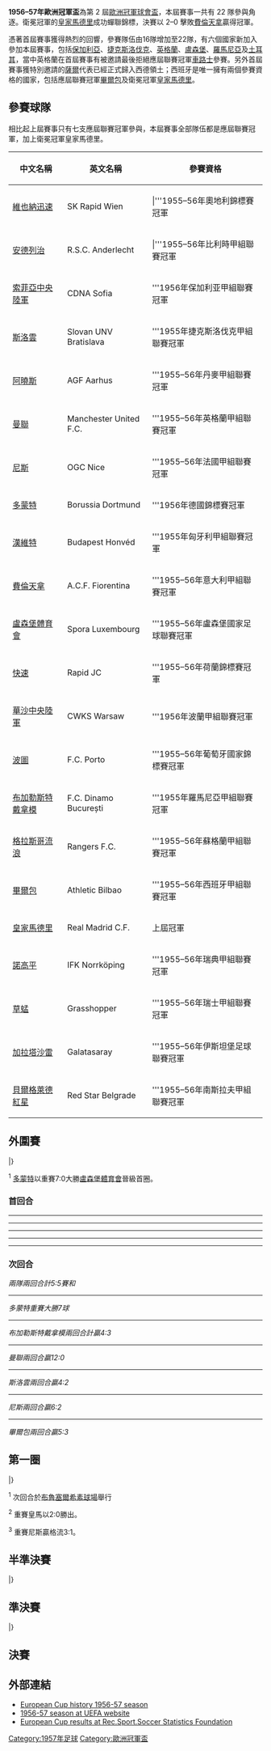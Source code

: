 {{NoteTA
|G1=football
|G2=uefa
}}
{{Infobox 國際足球賽事賽季
| tourney_name          = 歐洲冠軍盃
| year                  = 1956–57
| image                 = The Santiago Bernabeu Stadium - U-g-g-B-o-y.jpg
| size                  = 300px
| caption               = 決賽於[[馬德里|馬德里]]的[[班拿貝球場|班拿貝球場]]舉行
| edition               = 2
| defending_champ_other = {{flagicon|ESP|1945}} [[皇家馬德里足球俱樂部|皇家馬德里]]
| dates                 = 1956年8月1日–1957年5月30日
| num_teams             = 22 隊
| associations          = 21
| champion_other        = {{flagicon|ESP|1945}} [[皇家馬德里足球俱樂部|皇家馬德里]]
| count                 = 2
| second_other          = {{flagicon|ITA}} [[佛羅倫薩足球俱樂部|費倫天拿]]
| matches               = 44
| goals                 = 170
| attendance            = 
| top_scorer            = {{flagicon|ENG}} [[丹尼斯·維奧勒|丹尼斯·維奧勒]]<br> （9 球）
| player                = 
| prevseason            = [[1955–56年歐洲冠軍盃|1955–56]]
| nextseason            = [[1957–58年歐洲冠軍盃|1957–58]]
}}

'''1956–57年歐洲冠軍盃'''為第 2 屆[[歐洲冠軍聯賽|歐洲冠軍球會盃]]，本屆賽事一共有 22 隊參與角逐。衛冕冠軍的[[皇家馬德里足球俱樂部|皇家馬德里]]成功蟬聯錦標，決賽以 2–0 擊敗[[佛羅倫薩足球俱樂部|費倫天拿]]贏得冠軍。

憑著首屆賽事獲得熱烈的回響，參賽隊伍由16隊增加至22隊，有六個國家新加入參加本屆賽事，包括[[保加利亞|保加利亞]]、[[捷克斯洛伐克|捷克斯洛伐克]]、[[英格蘭|英格蘭]]、[[盧森堡|盧森堡]]、[[羅馬尼亞|羅馬尼亞]]及[[土耳其|土耳其]]，當中英格蘭在首屆賽事有被邀請最後拒絕應屆聯賽冠軍[[車路士|車路士]]參賽。另外首屆賽事獲特別邀請的[[薩爾保護領|薩爾]]代表已經正式歸入西德領土；西班牙是唯一擁有兩個參賽資格的國家，包括應屆聯賽冠軍[[畢爾巴鄂競技俱樂部|畢爾包]]及衛冕冠軍[[皇家馬德里足球俱樂部|皇家馬德里]]。

== 參賽球隊 ==
相比起上屆賽事只有七支應屆聯賽冠軍參與，本屆賽事全部隊伍都是應屆聯賽冠軍，加上衛冕冠軍皇家馬德里。
{{Location map+ |Europe |width=580 |float=right |caption='''1956–57年歐洲冠軍杯'''參賽球隊位置圖. |places=
{{location map~ |Europe |lat=50.833333 |long=4.333333 |label=<small>[[皇家安德列治體育會|安德列治]]</small> |position=left}}
{{Location map~|Europe|lat=44.8162   |long=20.4816   |label=<small>[[貝爾格萊德紅星足球俱樂部|貝爾格萊德紅星]]</small>}}
{{Location map~ |Europe |lat=47.471944 |long=19.050278 |label=<small>[[布達佩斯捍衛者足球俱樂部|漢維特]]</small>}}
{{Location map~ |Europe |lat=52.23 |long=21.010833 |label=<small>[[華沙萊吉亞足球俱樂部|華沙中央陸軍]]</small> }}
{{location map~ |Europe |lat=56.131944 |long=10.196389 |label=<small>[[奧胡斯體操協會俱樂部|阿曉斯]]</small>|position=right}}
{{Location map~|Europe|lat=48.197778|long=16.265278|label=<small>[[維也納迅速足球會|維也納迅速]]</small>|position=left}}
{{Location map~ |Europe |lat=40.453053 |long=-3.688356 |label=<small>[[皇家馬德里足球俱樂部|皇家馬德里]]</small> |position=top}}
{{Location map~ |Europe |lat=48.144722 |long=17.112778 |label=<small>[[布拉迪斯拉發斯洛萬體育會|斯洛雲]]</small> }}
{{Location map~ |Europe |lat=43.723328 |long=7.458756  |label=<small>[[尼斯足球俱樂部|尼斯]]</small>|position=bottom}}
{{Location map~|Europe|lat=41.161758|long=-8.583933|label=<small>[[波圖足球俱樂部|波圖]]</small>|position=left}}
{{Location map~ |Europe |lat=43.263472 |long=-2.948150 |label=<small>[[畢爾巴鄂競技俱樂部|畢爾包]]</small> |position=top}}
{{Location map~ |Europe |lat=41.06545  |long=28.998967 |label=<small>[[加拉塔沙雷體育會|加拉塔沙雷]]</small>|position=right}}
{{Location map~ |Europe |lat=51.512139 |long=7.463394  |label=<small>[[多特蒙德足球俱樂部|多蒙特]]</small>|position=right}}
{{location map~ |Europe |lat=53.483139 |long=-2.2003   |label=<small>[[曼徹斯特聯足球俱樂部|曼聯]]</small>}}
{{Location map~|Europe|lat=44.4325|long=26.103889|label=<div style='font-size:80%;'>[[布加勒斯特迪納摩足球俱樂部|布加勒斯特戴拿模]]</div>|position=right}}
{{location map~ |Europe |lat=49.3642 |long=06.0748  |label=<small>[[盧森堡體育會|盧森堡體育會]]</small>}}
{{Location map~ |Europe |lat=55.858    |long=-4.259    |label=<small>[[流浪者足球俱樂部|格拉斯哥流浪]]</small> |position=right}}
{{Location map~ |Europe |lat=43.783333 |long=11.25     |label=<small>[[佛羅倫薩足球俱樂部|費倫天拿]]</small> }}
{{Location map~ |Europe |lat=58.60     |long=16.20     |label=<small>[[IFK諾爾雪平足球俱樂部|諾高平]]</small>|position=left}}
{{Location map~|Europe|lat=47.366667|long=8.55|label=<small>[[蘇黎世草蜢足球俱樂部|草蜢]]</small>|position=bottom}}
{{Location map~ |Europe |lat=42.7 |long=23.333333 |label=<small>[[索菲亞中央陸軍足球俱樂部|索菲亞中央陸軍]]</small>}}
{{Location map~|Europe|lat=50.857088|long=6.005873|label=<small>[[洛達JC|快速]]</small>}}
}}
{| class="wikitable" style=font-size:100%
|-
!中文名稱
!英文名稱
!參賽資格
|-
|{{flagicon|AUT}} [[維也納迅速足球會|維也納迅速]]||SK Rapid Wien|||'''1955–56年奧地利錦標賽冠軍
|-
|{{flagicon|BEL}} [[皇家安德列治體育會|安德列治]]||R.S.C. Anderlecht|||'''1955–56年比利時甲組聯賽冠軍
|-
|{{flagicon|BUL|1949}} [[索菲亞中央陸軍足球俱樂部|索菲亞中央陸軍]]||CDNA Sofia||'''1956年保加利亚甲組聯賽冠軍
|-
|{{flagicon|TCH}} [[布拉迪斯拉發斯洛萬體育會|斯洛雲]]||Slovan UNV Bratislava||'''1955年捷克斯洛伐克甲組聯賽冠軍

|-
|{{flagicon|DEN}} [[奧胡斯體操協會俱樂部|阿曉斯]]||AGF Aarhus||'''1955–56年丹麥甲組聯賽冠軍
|-
|{{flagicon|ENG}} [[曼徹斯特聯足球俱樂部|曼聯]]||Manchester United F.C.||'''1955–56年英格蘭甲組聯賽冠軍
|-
|{{flagicon|FRA}} [[尼斯足球俱樂部|尼斯]]||OGC Nice||'''1955–56年法國甲組聯賽冠軍
|-
|{{flagicon|FRG}} [[多特蒙德足球俱樂部|多蒙特]]||Borussia Dortmund||'''1956年德國錦標賽冠軍
|-
|{{flagicon|HUN|1946}} [[布達佩斯捍衛者足球俱樂部|漢維特]]||Budapest Honvéd||'''1955年匈牙利甲組聯賽冠軍
|-
|{{flagicon|ITA}} [[佛羅倫薩足球俱樂部|費倫天拿]]||A.C.F. Fiorentina||'''1955–56年意大利甲組聯賽冠軍
|-
|{{flagicon|LUX}} [[盧森堡體育會|盧森堡體育會]]||Spora Luxembourg||'''1955–56年盧森堡國家足球聯賽冠軍
|-
|{{flagicon|NED}} [[洛達JC|快速]]||Rapid JC||'''1955–56年荷蘭錦標賽冠軍
|-
|{{flagicon|POL}} [[華沙萊吉亞足球俱樂部|華沙中央陸軍]]|| CWKS Warsaw||'''1956年波蘭甲組聯賽冠軍
|-
|{{flagicon|POR}} [[波圖足球俱樂部|波圖]]||F.C. Porto||'''1955–56年葡萄牙國家錦標賽冠軍
|-
|{{flagicon|ROU|1952}} [[布加勒斯特迪納摩足球俱樂部|布加勒斯特戴拿模]]||F.C. Dinamo București||'''1955年羅馬尼亞甲組聯賽冠軍
|-
|{{flagicon|SCO}} [[流浪者足球俱樂部|格拉斯哥流浪]]|| Rangers F.C.||'''1955–56年蘇格蘭甲組聯賽冠軍
|-
|{{flagicon|ESP|1945}} [[畢爾巴鄂競技俱樂部|畢爾包]]||Athletic Bilbao||'''1955–56年西班牙甲組聯賽冠軍
|-
|{{flagicon|ESP|1945}} [[皇家馬德里足球俱樂部|皇家馬德里]]||Real Madrid C.F.||上屆冠軍
|-
|{{flagicon|SWE}} [[IFK諾爾雪平足球俱樂部|諾高平]]||IFK Norrköping||'''1955–56年瑞典甲組聯賽冠軍
|-
|{{flagicon|SUI}} [[蘇黎世草蜢足球俱樂部|草蜢]]||Grasshopper||'''1955–56年瑞士甲組聯賽冠軍
|-
|{{flagicon|TUR}} [[加拉塔沙雷體育會|加拉塔沙雷]]||Galatasaray||'''1955–56年伊斯坦堡足球聯賽冠軍
|-
|{{flagicon|YUG}} [[貝爾格萊德紅星足球俱樂部|貝爾格萊德紅星]]||Red Star Belgrade||'''1955–56年南斯拉夫甲組聯賽冠軍
|}

== 外圍賽 ==
{{TwoLeg start}}
{{TwoLegResult|'''[[多特蒙德足球俱樂部|多蒙特]]'''|FRG|5–5<sup>1</sup>|[[盧森堡體育會|盧森堡體育會]]|LUX|4–3|1–2}}
{{TwoLegResult|'''[[布加勒斯特迪納摩足球俱樂部|布加勒斯特戴拿模]]'''|ROU|4–3|[[加拉塔沙雷體育會|加拉塔沙雷]]|TUR|3–1|1–2|var1=1952}}
{{TwoLegResult|[[皇家安德列治體育會|安德列治]]|BEL|0–12|'''[[曼徹斯特聯足球俱樂部|曼聯]]'''|ENG|0–2|0–10}}
{{TwoLegResult|'''[[布拉迪斯拉發斯洛萬體育會|斯洛雲]]'''|TCH|4–2|[[華沙萊吉亞足球俱樂部|華沙中央陸軍]]|POL|4–0|0–2}}
{{TwoLegResult|[[奧胡斯體操協會俱樂部|阿曉斯]]|DEN|2–6|'''[[尼斯足球俱樂部|尼斯]]'''|FRA|1–1|1–5}}
{{TwoLegResult|[[波爾圖足球俱樂部|波圖]]|POR|3–5|'''[[畢爾巴鄂競技俱樂部|畢爾包]]'''|ESP|var2=1945|1–2|2–3}}
|}

<sup>1</sup> [[多特蒙德足球俱樂部|多蒙特]]以重賽7:0大勝[[盧森堡體育會|盧森堡體育會]]晉級首圈。

=== 首回合 ===
{{footballbox
|date=1956年8月1日
|time=
|team1=[[多特蒙德足球俱樂部|多蒙特]] {{flagicon|GER}}
|score=4–3
|report=
|team2={{flagicon|LUX}} [[盧森堡體育會|盧森堡體育會]]
|goals1=[[希爾默特·布拉治|希爾默特·布拉治]] {{goal|32}}<br />[[尼爾柏戈|尼爾柏戈]] {{goal|57}}<br />[[邊巴拿|邊巴拿]] {{goal|60}} {{goal|78}}
|goals2=[[布里士|布里士]] {{goal|25}} {{goal|35}} {{goal|88}}
|stadium=[[多蒙特|多蒙特]]，[[羅迪艾迪球場|羅迪艾迪球場]]
|attendance=20,000
|referee=Johan Heinrich Martens （荷蘭）}}
----
{{footballbox
|date=1956年8月26日
|time=
|team1=[[布加勒斯特迪納摩足球俱樂部|布加勒斯特戴拿模]] {{flagicon|ROU}}
|score=3–1
|report=
|team2={{flagicon|TUR}} [[加拉塔沙雷體育會|加拉塔沙雷]]
|goals1=[[禾爾卡|禾爾卡]] {{goal|10}} {{goal|66}}<br />[[亞歷山杜恩尼|亞歷山杜恩尼]] {{goal|82}}
|goals2=[[奧克泰|奧克泰]] {{goal|68}}
|stadium=[[布加勒斯特|布加勒斯特]]，[[8月23日球場|8月23日球場]]
|attendance=85,000
|referee=Francesco Liverani（意大利）}}
----
{{footballbox
|date=1956年9月12日
|time=
|team1=[[皇家安德列治體育會|安德列治]] {{flagicon|BEL}}
|score=0–2
|report=
|team2={{flagicon|ENG}} [[曼徹斯特聯足球俱樂部|曼聯]]
|goals1=
|goals2=[[費奧列特|費奧列特]] {{goal|27}}<br />[[T泰萊|T泰萊]] {{goal|75}}
|stadium=[[安德列治|安德列治]]，[[孔斯坦范登斯托克球場|孔斯坦范登斯托克球場]]
|attendance=33,000
|referee= Leopold Sylvain Horn（荷蘭）}}
----
{{footballbox
|date=1956年9月12日
|time=
|team1=[[布拉迪斯拉發斯洛萬體育會|斯洛雲]] {{flagicon|TCH}}
|score=4–0
|report=
|team2={{flagicon|POL}} [[華沙萊吉亞足球俱樂部|華沙中央陸軍]]
|goals1=[[帕斯基|帕斯基]] {{goal|11}} {{goal|68}}<br />[[祖里斯高華|祖里斯高華]] {{goal|30|pen.}}<br />[[摩拉域|摩拉域]] {{goal|40}}
|goals2=
|stadium=[[布拉迪斯拉發|布拉迪斯拉發]]，[[特赫內波爾球場|特赫內波爾球場]]
|attendance=25,000
|referee=Friedrich Mayer （奧地利）}}
----
{{footballbox
|date=1956年9月19日
|time=
|team1=[[奧胡斯體操協會俱樂部|阿曉斯]] {{flagicon|DEN}}
|score=1–1
|report=
|team2={{flagicon|FRA}} [[尼斯足球俱樂部|尼斯]]
|goals1=[[伊歷贊臣|伊歷贊臣]] {{goal|14}}
|goals2=[[科爾士|科爾士]] {{goal|58}}
|stadium=[[哥本哈根|哥本哈根]]，[[哥本哈根體育公園球場|哥本哈根體育公園球場]]
|attendance=12,900
|referee=Arthur Edward Ellis（英格蘭）}}
----
{{footballbox
|date=1956年9月20日
|time=
|team1=[[波爾圖足球俱樂部|波圖]] {{flagicon|POR}}
|score=1–2
|report=
|team2={{flagicon|ESP|1945}} [[畢爾巴鄂競技俱樂部|畢爾包]]
|goals1=[[荷西馬利亞|荷西馬利亞]] {{goal|53}}
|goals2=[[佳恩沙|佳恩沙]] {{goal|6}}<br />[[查柏魯|查柏魯]] {{goal|84}}
|stadium=[[波圖|波圖]]，[[安塔斯球場|安塔斯球場]]
|attendance=35,000
|referee=Mario Maurelli（[意大利）}}

=== 次回合 ===
{{footballbox
|date=1956年9月6日
|time=
|team1=[[盧森堡體育會|盧森堡體育會]] {{flagicon|LUX}}
|score=2–1
|report=
|team2={{flagicon|GER}} [[多特蒙德足球俱樂部|多蒙特]]
|goals1=[[費特拿|費特拿]] {{goal|22}}<br />[[列斯治|列斯治]] {{goal|40}}
|goals2=[[邊巴拿|邊巴拿]] {{goal|28}}
|stadium=[[若西·巴特尔体育场|若西·巴特尔体育场]]，[[盧森堡城|盧森堡城]]
|attendance=7,000
|referee=[[尼史格|尼史格]]（[[比利時足總|比利時足總]]）}}
''兩隊兩回合計5:5賽和''
----
{{footballbox
|date=1956年9月16日
|time=
|team1=[[多特蒙德足球俱樂部|多蒙特]] {{flagicon|GER}}
|score=7–0
|report=重賽
|team2={{flagicon|LUX}} [[盧森堡體育會|盧森堡體育會]]
|goals1=[[邊巴拿|邊巴拿]] {{goal|25}} {{goal|37}}<br />[[斯馬|斯馬]] {{goal|30}}<br />[[基巴沙|基巴沙]] {{goal|41}} {{goal|50}} {{goal|63}}<br />[[皮達斯|皮達斯]] {{goal|57}}
|goals2=
|stadium=[[Stadion_Rote_Erde|Stadion Rote Erde]]，[[Dortmund|Dortmund]]
|attendance=15,000
|referee=[[布殊梅拿|布殊梅拿]]（[[瑞士足總|瑞士足總]]）}}
''多蒙特重賽大勝7球''
----
{{footballbox
|date=1956年9月30日
|time=
|team1=[[加拉塔沙雷體育會|加拉塔沙雷]] {{flagicon|TUR}}
|score=2–1
|report=
|team2={{flagicon|ROU}} [[布加勒斯特迪納摩足球俱樂部|布加勒斯特戴拿模]]
|goals1=[[艾泰|艾泰]] {{goal|40}}<br />[[奧克泰|奧克泰]] {{goal|90}}
|goals2=[[蘇魯|蘇魯]] {{goal|30}}
|stadium=[[Ali_Sami_Yen_Stadium|Ali Sami Yen Stadium]]，[[伊斯坦布爾|伊斯坦布爾]]
|attendance=23,764
|referee=[[謝蘭尼|謝蘭尼]]（[[奧地利足總|奧地利足總]]）}}
''布加勒斯特戴拿模兩回合計贏4:3''
----
{{footballbox
|date=1956年9月26日
|time=
|team1=[[曼徹斯特聯足球俱樂部|曼聯]] {{flagicon|ENG}}
|score=10–0
|report=
|team2={{flagicon|BEL}} [[皇家安德列治體育會|安德列治]]
|goals1=[[T泰萊|T泰萊]] {{goal|8}} {{goal|20}} {{goal|54}}<br />[[費奧列特|費奧列特]] {{goal|26}} {{goal|39}} {{goal|40}} {{goal|75}}<br />[[威蘭|威蘭]] {{goal|63}} {{goal|89}}<br />[[尊尼巴利|尊尼巴利]] {{goal|78}}
|goals2=
|stadium=[[奧脫福|奧脫福]]，[[曼徹斯特|曼徹斯特]]
|attendance=43,635
|referee=[[馬雲基菲夫斯|馬雲基菲夫斯]]（[[威爾斯足總|威爾斯足總]]）}}
''曼聯兩回合贏12:0''
----
{{footballbox
|date=1956年9月19日
|time=
|team1=[[華沙萊吉亞足球俱樂部|華沙中央陸軍]] {{flagicon|POL}}
|score=2–0
|report=
|team2={{flagicon|TCH}} [[布拉迪斯拉發斯洛萬體育會|斯洛雲]]
|goals1=[[高禾爾|高禾爾]] {{goal|52}}<br />[[拜卓西|拜卓西]] {{goal|62}}
|goals2=
|stadium=[[Polish_Army_Stadium|Polish Army Stadium]]，[[華沙|華沙]]
|attendance=40,000
|referee=[[艾佛基爾|艾佛基爾]]（[[奧地利足總|奧地利足總]]）}}
''斯洛雲兩回合贏4:2''
----
{{footballbox
|date=1956年9月27日
|time=
|team1=[[尼斯足球俱樂部|尼斯]] {{flagicon|FRA}}
|score=5–1
|report=
|team2={{flagicon|DEN}} [[奧胡斯體操協會俱樂部|阿曉斯]]
|goals1=[[科爾士|科爾士]] {{goal|2}}<br />[[美拉素|美拉素]] {{goal|27}} {{goal|74}}<br />[[費韋|費韋]] {{goal|45}} {{goal|60}}
|goals2=[[伊歷贊臣|伊歷贊臣]] {{goal|82}}
|stadium=[[Stade_du_Ray|Stade du Ray]]，[[尼斯|尼斯]]
|attendance=8,144
|referee=[[赫斯本|赫斯本]]（[[英格蘭足總|英格蘭足總]]）}}
''尼斯兩回合贏6:2''
----
{{footballbox
|date=1956年9月26日
|time=
|team1=[[畢爾巴鄂競技俱樂部|畢爾包]] {{flagicon|ESP|1945}}
|score=3–2
|report=
|team2={{flagicon|POR}} [[波爾圖足球俱樂部|波圖]]
|goals1=[[阿捷治|阿捷治]] {{goal|15}} {{goal|72|pen.}} {{goal|83}}
|goals2=[[靴蘭尼|靴蘭尼]] {{goal|4}}<br />[[荷西馬利亞|荷西馬利亞]] {{goal|20}}
|stadium=[[San_Mamés_Stadium|San Mamés Stadium]]，[[Bilbao|Bilbao]]
|attendance=34,705
|referee=[[摩尼里|摩尼里]]（[[意大利足總|意大利足總]]）}}
''畢爾包兩回合贏5:3''

== 第一圈 ==
{{TwoLeg start}}
{{TwoLegResult|'''[[曼徹斯特聯足球俱樂部|曼聯]]'''|ENG|3–2|[[多特蒙德足球俱樂部|多蒙特]]|FRG|3–2|0–0}}
{{TwoLegResult|'''[[索菲亞中央陸軍足球俱樂部|索菲亞中央陸軍]]'''|BUL|10–4|[[布加勒斯特迪納摩足球俱樂部|布加勒斯特戴拿模]]|ROU|8–1|2–3|var1=1946|var2=1952}}
{{TwoLegResult|[[流浪者足球俱樂部|格拉斯哥流浪]]|SCO|3–3<sup>3</sup>|'''[[尼斯足球俱樂部|尼斯]]'''|FRA|2–1|1–2}}
{{TwoLegResult|[[布拉迪斯拉發斯洛萬體育會|斯洛雲]]|TCH|1–2|'''[[蘇黎世草蜢足球俱樂部|草蜢]]'''|SUI|1–0|0–2}}
{{TwoLegResult|'''[[皇家馬德里足球俱樂部|皇家馬德里]]'''|ESP|var1=1945|5–5<sup>2</sup>|[[維也納迅速足球會|維也納迅速]]|AUT|4–2|1–3}}
{{TwoLegResult|[[洛達JC|快速]]|NED|3–6|'''[[貝爾格萊德紅星足球俱樂部|貝爾格萊德紅星]]'''|YUG|var2=SFR|3–4|0–2}}
{{TwoLegResult|'''[[佛羅倫薩足球俱樂部|費倫天拿]]'''|ITA|2–1|[[IFK諾爾雪平足球俱樂部|諾高平]]|SWE|1–0|1–1}}
{{TwoLegResult|'''[[畢爾巴鄂競技俱樂部|畢爾包]]'''|ESP|var1=1945|6–5|[[布達佩斯捍衛者足球俱樂部|漢維特]]|HUN|var2=1957|3–2|3–3<sup>1</sup>}}
|}

<sup>1</sup> 次回合於[[布魯塞爾|布魯塞爾]][[希素球場|希素球場]]舉行

<sup>2</sup> 重賽皇馬以2:0勝出。

<sup>3</sup> 重賽尼斯贏格流3:1。

== 半準決賽 ==
{{TwoLeg start}}
{{TwoLegResult|[[畢爾巴鄂競技俱樂部|畢爾包]]|ESP|var1=1945|5–6|'''[[曼徹斯特聯足球俱樂部|曼聯]]'''|ENG|5–3|0–3}}
{{TwoLegResult|'''[[佛羅倫薩足球俱樂部|費倫天拿]]'''|ITA|5–3|[[蘇黎世草蜢足球俱樂部|草蜢]]|SUI|3–1|2–2}}
{{TwoLegResult|'''[[皇家馬德里足球俱樂部|皇家馬德里]]'''|ESP|6–2|[[尼斯足球俱樂部|尼斯]]|FRA|3–0|3–2|var1=1945}}
{{TwoLegResult|'''[[貝爾格萊德紅星足球俱樂部|貝爾格萊德紅星]]'''|YUG|4–3|[[索菲亞中央陸軍足球俱樂部|索菲亞中央陸軍]]|BUL|3–1|1–2|var1=SFR|var2=1946}}
|}

== 準決賽 ==
{{TwoLeg start}}
{{TwoLegResult|[[貝爾格萊德紅星足球俱樂部|貝爾格萊德紅星]]|YUG|0–1|'''[[佛羅倫薩足球俱樂部|費倫天拿]]'''|ITA|0–1|0–0|var1=SFR}}
{{TwoLegResult|'''[[皇家馬德里足球俱樂部|皇家馬德里]]'''|ESP|5–3|[[曼徹斯特聯足球俱樂部|曼聯]]|ENG|3–1|2–2|var1=1945}}
|}

== 決賽 ==
{{main|1957年欧洲冠军杯决赛}}

{{footballbox
|date=1957年5月30日
|team1=[[皇家馬德里足球俱樂部|皇家馬德里]] {{flagicon|ESP|1945}}
|score=2–0
|report=
|team2={{flagicon|ITA}} [[佛羅倫薩足球俱樂部|費倫天拿]]
|goals1=[[迪史提芬奴|迪史提芬奴]] {{goal|70}} <br /> [[真圖|真圖]] {{goal|76}}
|goals2=
|stadium=[[班拿貝球場|班拿貝球場]]，[[馬德里|馬德里]]
|attendance=120,000
|referee=[[西雲安|西雲安]]（{{nfa|NED}}）
}}

== 外部連結 ==
*[https://web.archive.org/web/20080611140315/http://www.europeancuphistory.com/euro57 European Cup history 1956-57 season]
*[http://www.uefa.com/competitions/UCL/history/Season=1956/intro.html 1956-57 season at UEFA website]{{Wayback|url=http://www.uefa.com/competitions/UCL/history/Season=1956/intro.html |date=20090423024740 }}
*[http://www.rsssf.com/ec/ecomp.html European Cup results at Rec.Sport.Soccer Statistics Foundation]{{Wayback|url=http://www.rsssf.com/ec/ecomp.html |date=20180116045414 }}

{{歐洲冠軍聯賽球季}}
{{国际俱乐部足球}}

[[Category:1957年足球|Category:1957年足球]]
[[Category:歐洲冠軍盃|Category:歐洲冠軍盃]]